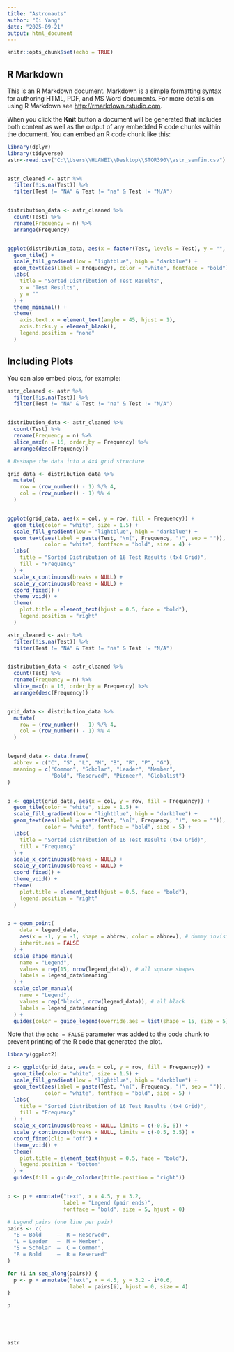 ```yaml
---
title: "Astronauts"
author: "Qi Yang"
date: "2025-09-21"
output: html_document
---
```


```r
knitr::opts_chunk$set(echo = TRUE)
```

## R Markdown

This is an R Markdown document. Markdown is a simple formatting syntax for authoring HTML, PDF, and MS Word documents. For more details on using R Markdown see <http://rmarkdown.rstudio.com>.

When you click the **Knit** button a document will be generated that includes both content as well as the output of any embedded R code chunks within the document. You can embed an R code chunk like this:

```r

library(dplyr)
library(tidyverse)
astr<-read.csv("C:\\Users\\HUAWEI\\Desktop\\STOR390\\astr_semfin.csv")


astr_cleaned <- astr %>%
  filter(!is.na(Test)) %>%
  filter(Test != "NA" & Test != "na" & Test != "N/A")


distribution_data <- astr_cleaned %>%
  count(Test) %>%
  rename(Frequency = n) %>%
  arrange(Frequency)


ggplot(distribution_data, aes(x = factor(Test, levels = Test), y = "", fill = Frequency)) +
  geom_tile() +
  scale_fill_gradient(low = "lightblue", high = "darkblue") + 
  geom_text(aes(label = Frequency), color = "white", fontface = "bold") + 
  labs(
    title = "Sorted Distribution of Test Results",
    x = "Test Results",
    y = ""
  ) +
  theme_minimal() + 
  theme(
    axis.text.x = element_text(angle = 45, hjust = 1), 
    axis.ticks.y = element_blank(),
    legend.position = "none" 
  )
```

## Including Plots

You can also embed plots, for example:

```r


astr_cleaned <- astr %>%
  filter(!is.na(Test)) %>%
  filter(Test != "NA" & Test != "na" & Test != "N/A")


distribution_data <- astr_cleaned %>%
  count(Test) %>%
  rename(Frequency = n) %>%
  slice_max(n = 16, order_by = Frequency) %>% 
  arrange(desc(Frequency)) 

# Reshape the data into a 4x4 grid structure

grid_data <- distribution_data %>%
  mutate(
    row = (row_number() - 1) %/% 4,
    col = (row_number() - 1) %% 4
  )


ggplot(grid_data, aes(x = col, y = row, fill = Frequency)) +
  geom_tile(color = "white", size = 1.5) +
  scale_fill_gradient(low = "lightblue", high = "darkblue") + 
  geom_text(aes(label = paste(Test, "\n(", Frequency, ")", sep = "")),
            color = "white", fontface = "bold", size = 4) +
  labs(
    title = "Sorted Distribution of 16 Test Results (4x4 Grid)",
    fill = "Frequency"
  ) +
  scale_x_continuous(breaks = NULL) + 
  scale_y_continuous(breaks = NULL) + 
  coord_fixed() + 
  theme_void() + 
  theme(
    plot.title = element_text(hjust = 0.5, face = "bold"),
    legend.position = "right"
  )


```
```r

astr_cleaned <- astr %>%
  filter(!is.na(Test)) %>%
  filter(Test != "NA" & Test != "na" & Test != "N/A")


distribution_data <- astr_cleaned %>%
  count(Test) %>%
  rename(Frequency = n) %>%
  slice_max(n = 16, order_by = Frequency) %>% 
  arrange(desc(Frequency)) 


grid_data <- distribution_data %>%
  mutate(
    row = (row_number() - 1) %/% 4,
    col = (row_number() - 1) %% 4
  )


legend_data <- data.frame(
  abbrev = c("C", "S", "L", "M", "B", "R", "P", "G"),
  meaning = c("Common", "Scholar", "Leader", "Member", 
              "Bold", "Reserved", "Pioneer", "Globalist")
)


p <- ggplot(grid_data, aes(x = col, y = row, fill = Frequency)) +
  geom_tile(color = "white", size = 1.5) +
  scale_fill_gradient(low = "lightblue", high = "darkblue") +
  geom_text(aes(label = paste(Test, "\n(", Frequency, ")", sep = "")),
            color = "white", fontface = "bold", size = 5) +
  labs(
    title = "Sorted Distribution of 16 Test Results (4x4 Grid)",
    fill = "Frequency"
  ) +
  scale_x_continuous(breaks = NULL) +
  scale_y_continuous(breaks = NULL) +
  coord_fixed() +
  theme_void() +
  theme(
    plot.title = element_text(hjust = 0.5, face = "bold"),
    legend.position = "right"
  )


p + geom_point(
    data = legend_data,
    aes(x = -1, y = -1, shape = abbrev, color = abbrev), # dummy invisible points
    inherit.aes = FALSE
  ) +
  scale_shape_manual(
    name = "Legend",
    values = rep(15, nrow(legend_data)), # all square shapes
    labels = legend_data$meaning
  ) +
  scale_color_manual(
    name = "Legend",
    values = rep("black", nrow(legend_data)), # all black
    labels = legend_data$meaning
  ) +
  guides(color = guide_legend(override.aes = list(shape = 15, size = 5)))


```

Note that the `echo = FALSE` parameter was added to the code chunk to prevent printing of the R code that generated the plot.
```r
library(ggplot2)

p <- ggplot(grid_data, aes(x = col, y = row, fill = Frequency)) +
  geom_tile(color = "white", size = 1.5) +
  scale_fill_gradient(low = "lightblue", high = "darkblue") +
  geom_text(aes(label = paste(Test, "\n(", Frequency, ")", sep = "")),
            color = "white", fontface = "bold", size = 5) +
  labs(
    title = "Sorted Distribution of 16 Test Results (4x4 Grid)",
    fill = "Frequency"
  ) +
  scale_x_continuous(breaks = NULL, limits = c(-0.5, 6)) +   
  scale_y_continuous(breaks = NULL, limits = c(-0.5, 3.5)) +
  coord_fixed(clip = "off") +
  theme_void() +
  theme(
    plot.title = element_text(hjust = 0.5, face = "bold"),
    legend.position = "bottom"
  ) +
  guides(fill = guide_colorbar(title.position = "right"))


p <- p + annotate("text", x = 4.5, y = 3.2,
                  label = "Legend (pair ends)",
                  fontface = "bold", size = 5, hjust = 0)

# Legend pairs (one line per pair)
pairs <- c(
  "B = Bold     —  R = Reserved",
  "L = Leader   —  M = Member",
  "S = Scholar  —  C = Common",
  "B = Bold     —  R = Reserved"
)

for (i in seq_along(pairs)) {
  p <- p + annotate("text", x = 4.5, y = 3.2 - i*0.6,
                    label = pairs[i], hjust = 0, size = 4)
}

p






```

```r
astr

```

